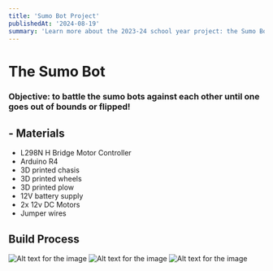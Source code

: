 ```yaml
---
title: 'Sumo Bot Project'
publishedAt: '2024-08-19'
summary: 'Learn more about the 2023-24 school year project: the Sumo Bot!'
---
```


# The Sumo Bot 

### Objective: to battle the sumo bots against each other until one goes out of bounds or flipped!
## - Materials
- L298N H Bridge Motor Controller
- Arduino R4
- 3D printed chasis
- 3D printed wheels
- 3D printed plow
- 12V battery supply
- 2x 12v DC Motors
- Jumper wires

## Build Process
![Alt text for the image]("\Users\Josh\Downloads\20240605_110023.jpg")
![Alt text for the image](./top.jpg)
![Alt text for the image](./view.jpg)
